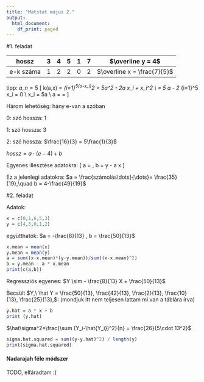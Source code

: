```yaml
---
title: "Matstat május 2."
output:
  html_document:
    df_print: paged
---
```


#1. feladat

hossz|3|4|5|1|7|$\overline y = 4$
-----|-|-|-|-|-|-
e-k száma|1|2|2|0|2|$\overline x = \frac{7}{5}$ 

tipp: $a, n=5$
\[
k(a,x) = \sum_{i=1}^5(a-x_i)^2 = 5\cdot a^2 - 2\cdot a \cdot \sum x_i + \sum x_i^2 \\
\frac{\partial k(a,x)}{\partial a} = 5\cdot 2 \cdot a - 2 \cdot \sum_{i=1}^5 x_i = 0 \\
\sum x_i = 5\cdot a \\
a = \frac{\sum x_i}{n} = \overline{x} \text{ (mintaátlag)}
\]

Három lehetőség: hány e-van a szóban

0: szó hossza: 1

1: szó hossza: 3

2: szó hossza: $\frac{16}{3} = 5\frac{1}{3}$

$hossz = a\cdot (e-4) +b$

Egyenes illesztése adatokra:
\[
a = \frac{\sum(x_i-\overline x)(y_i-\overline y)}{\sum (x_i-\overline x)^2}, \quad b = \overline y - a \cdot \overline x
\]

Ez a jelenlegi adatokra: $a = \frac{számolás\dots}{\dots}= \frac{35}{19},\quad b = 4-\frac{49}{19}$

#2. feladat

Adatok:
```r
x = c(0,1,6,5,3)
y = c(4,3,0,1,2)
```
együtthatók:
$a = -\frac{8}{13} , b = \frac{50}{13}$
```r
x.mean = mean(x)
y.mean = mean(y)
a = sum((x-x.mean)*(y-y.mean))/sum((x-x.mean)^2)
b = y.mean - a * x.mean
print(c(a,b))
```
Regressziós egyenes:
$Y \sim - \frac{8}{13} X + \frac{50}{13}$

Becsült $Y,\ \hat Y = \frac{50}{13}, \frac{42}{13}, \frac{2}{13}, \frac{10}{13}, \frac{25}{13},$: (mondjuk itt nem teljesen lattam mi van a táblára írva)
```r
y.hat = a * x + b
print (y.hat)
```
$\hat\sigma^2=\frac{\sum (Y_i-\hat{Y_i})^2}{n} = \frac{26}{5\cdot 13^2}$
```r
sigma.hat.squared = sum((y-y.hat)^2) / length(y)
print(sigma.hat.squared)
```

#### Nadarajah féle módszer
TODO, elfáradtam :(
